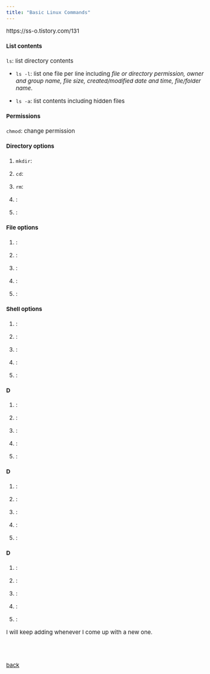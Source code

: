 ```yaml
---
title: "Basic Linux Commands"
---
```


<style type="text/css">

body, td {
   font-size: 15px;
}
pre {
  font-size: 15px
}
</style>

https://ss-o.tistory.com/131

#### List contents
 
$\texttt{ls}$: list directory contents 
 
  - $\texttt{ls -l}$: list one file per line including *file or directory permission, owner and group name, file size, created/modified date and time, file/folder name*.
 
  - $\texttt{ls -a}$: list contents including hidden files


#### Permissions

$\texttt{chmod}$: change permission


#### Directory options

1. $\texttt{mkdir}$:

2. $\texttt{cd}$:

3. $\texttt{rm}$:

4. $\texttt{}$:

5. $\texttt{}$:


#### File options

1. $\texttt{}$:

2. $\texttt{}$:

3. $\texttt{}$:

4. $\texttt{}$:

5. $\texttt{}$:



#### Shell options

1. $\texttt{}$:

2. $\texttt{}$:

3. $\texttt{}$:

4. $\texttt{}$:

5. $\texttt{}$:



#### D

1. $\texttt{}$:

2. $\texttt{}$:

3. $\texttt{}$:

4. $\texttt{}$:

5. $\texttt{}$:



#### D

1. $\texttt{}$:

2. $\texttt{}$:

3. $\texttt{}$:

4. $\texttt{}$:

5. $\texttt{}$:



#### D

1. $\texttt{}$:

2. $\texttt{}$:

3. $\texttt{}$:

4. $\texttt{}$:

5. $\texttt{}$:

I will keep adding whenever I come up with a new one.

<br>
<br>    

[back](../linux.html)